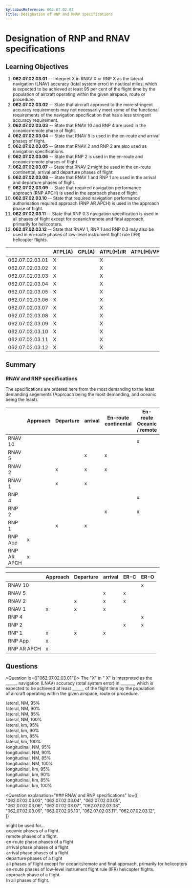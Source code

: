 ```yaml
---
SyllabusReference: 062.07.02.03
Title: Designation of RNP and RNAV specifications
---
```


# Designation of RNP and RNAV specifications

## Learning Objectives

1. **062.07.02.03.01** -- Interpret X in RNAV X or RNP X as the lateral
   navigation (LNAV) accuracy (total system error) in nautical miles, which is
   expected to be achieved at least 95 per cent of the flight time by the
   population of aircraft operating within the given airspace, route or
   procedure.
2. **062.07.02.03.02** -- State that aircraft approved to the more stringent
   accuracy requirements may not necessarily meet some of the functional
   requirements of the navigation specification that has a less stringent
   accuracy requirement.
3. **062.07.02.03.03** -- State that RNAV 10 and RNP 4 are used in the
   oceanic/remote phase of flight.
4. **062.07.02.03.04** -- State that RNAV 5 is used in the en-route and arrival
   phases of flight.
5. **062.07.02.03.05** -- State that RNAV 2 and RNP 2 are also used as
   navigation specifications.
6. **062.07.02.03.06** -- State that RNP 2 is used in the en-route and
   oceanic/remote phases of flight.
7. **062.07.02.03.07** -- State that RNAV 2 might be used in the en-route
   continental, arrival and departure phases of flight.
8. **062.07.02.03.08** -- State that RNAV 1 and RNP 1 are used in the arrival
   and departure phases of flight.
9. **062.07.02.03.09** -- State that required navigation performance approach
   (RNP APCH) is used in the approach phase of flight.
10. **062.07.02.03.10** -- State that required navigation performance
    authorisation required approach (RNP AR APCH) is used in the approach phase
    of flight.
11. **062.07.02.03.11** -- State that RNP 0.3 navigation specification is used
    in all phases of flight except for oceanic/remote and final approach,
    primarily for helicopters.
12. **062.07.02.03.12** -- State that RNAV 1, RNP 1 and RNP 0.3 may also be used
    in en-route phases of low-level instrument flight rule (IFR) helicopter
    flights.

|                 | ATPL(A) | CPL(A) | ATPL(H)/IR | ATPL(H)/VFR | CPL(H) | IR  | CBIR(A) |
| --------------- | ------- | ------ | ---------- | ----------- | ------ | --- | ------- |
| 062.07.02.03.01 | X       |        | X          |             |        | X   |         |
| 062.07.02.03.02 | X       |        | X          |             |        | X   | X       |
| 062.07.02.03.03 | X       |        | X          |             |        | X   |         |
| 062.07.02.03.04 | X       |        | X          |             |        | X   | X       |
| 062.07.02.03.05 | X       |        | X          |             |        | X   |         |
| 062.07.02.03.06 | X       |        | X          |             |        | X   |         |
| 062.07.02.03.07 | X       |        | X          |             |        | X   |         |
| 062.07.02.03.08 | X       |        | X          |             |        | X   | X       |
| 062.07.02.03.09 | X       |        | X          |             |        | X   | X       |
| 062.07.02.03.10 | X       |        | X          |             |        | X   | X       |
| 062.07.02.03.11 | X       |        | X          |             |        | X   |         |
| 062.07.02.03.12 | X       |        | X          |             |        | X   |         |

## Summary

### RNAV and RNP specifications

The specifications are ordered here from the most demanding to the least
demanding segements (Approach being the most demanding, and oceanic being the
least).

|             | Approach | Departure | arrival | En-route continental | En-route Oceanic / remote |
| ----------- | -------- | --------- | ------- | -------------------- | ------------------------- |
| RNAV 10     |          |           |         |                      | x                         |
| RNAV 5      |          |           | x       | x                    |                           |
| RNAV 2      |          | x         | x       | x                    |                           |
| RNAV 1      |          | x         | x       |                      |                           |
| RNP 4       |          |           |         |                      | x                         |
| RNP 2       |          |           |         | x                    | x                         |
| RNP 1       |          | x         | x       |                      |                           |
| RNP App     | x        |           |         |                      |                           |
| RNP AR APCH | x        |           |         |                      |                           |

|             | Approach | Departure | arrival | ER-C | ER-O |
| ----------- | -------- | --------- | ------- | ---- | ---- |
| RNAV 10     |          |           |         |      | x    |
| RNAV 5      |          |           | x       | x    |      |
| RNAV 2      |          | x         | x       | x    |      |
| RNAV 1      | x        | x         | x       |      |      |
| RNP 4       |          |           |         |      | x    |
| RNP 2       |          |           |         | x    | x    |
| RNP 1       | x        | x         | x       |      |      |
| RNP App     | x        |           |         |      |      |
| RNP AR APCH | x        |           |         |      |      |

## Questions

<Question lo={["062.07.02.03.01"]}>
  <Text variant="oneCorrect">
    The "X" in "<Subject /> X" is interpreted as the ______ navigation (LNAV)
    accuracy (total system error) in _______, which is expected to be achieved
    at least ______ of the flight time by the population of aircraft operating
    within the given airspace, route or procedure.
  </Text>
  <Option
    subject={[["RNP"], ["RNAV"]]}
    why="For both RNAV and RNP, the definition is the same."
  >
    lateral, NM, 95%
  </Option>
  <Option>lateral, NM, 90%</Option>
  <Option>lateral, NM, 85%</Option>
  <Option>lateral, NM, 100%</Option>
  <Option>lateral, km, 95%</Option>
  <Option>lateral, km, 90%</Option>
  <Option>lateral, km, 85%</Option>
  <Option>lateral, km, 100%</Option>
  <Option>longitudinal, NM, 95%</Option>
  <Option>longitudinal, NM, 90%</Option>
  <Option>longitudinal, NM, 85%</Option>
  <Option>longitudinal, NM, 100%</Option>
  <Option>longitudinal, km, 95%</Option>
  <Option>longitudinal, km, 90%</Option>
  <Option>longitudinal, km, 85%</Option>
  <Option>longitudinal, km, 100%</Option>
</Question>

<Question
  explanation="### RNAV and RNP specifications"
  lo={[
    "062.07.02.03.03",
    "062.07.02.03.04",
    "062.07.02.03.05",
    "062.07.02.03.06",
    "062.07.02.03.07",
    "062.07.02.03.08",
    "062.07.02.03.09",
    "062.07.02.03.10",
    "062.07.02.03.11",
    "062.07.02.03.12",
  ]}
>
  <Text variant="oneCorrect">
    <Subject /> might be used for...
  </Text>
  <Option subject={[["RNAV 10"], ["RNP 4"], ["RNP 2"]]}>
    oceanic phases of a flight.
  </Option>
  <Option subject={[["RNAV 10"], ["RNP 4"], ["RNP 2"]]}>
    remote phases of a flight.
  </Option>
  <Option subject={[["RNAV 5"], ["RNAV 2"], ["RNP 2"]]}>
    en-route phase phases of a flight
  </Option>
  <Option subject={[["RNAV 5"], ["RNAV 2"], ["RNAV 1"], ["RNP 1"]]}>
    arrival phase phases of a flight
  </Option>
  <Option subject={[["RNAV 5"], ["RNAV 2"], ["RNAV 1"], ["RNP 1"]]}>
    arrival phase phases of a flight
  </Option>
  <Option subject={[["RNAV 2"], ["RNAV 1"], ["RNP 1"]]}>
    departure phases of a flight
  </Option>
  <Option subject={[["RNP 0.3"]]}>
    all phases of flight except for oceanic/remote and final approach, primarily
    for helicopters
  </Option>
  <Option subject={[["RNAV 1"], ["RNP 1"], ["RNP 0.3"]]}>
    en-route phases of low-level instrument flight rule (IFR) helicopter
    flights.
  </Option>
  <Option subject={[["RNAV APCH"], ["RNP AR APCH"]]}>
    approach phase of a flight.
  </Option>
  <Option why="No specification is used for all phases.">
    In all phases of flight.
  </Option>
</Question>
